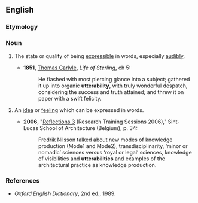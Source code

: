 ==English==

===Etymology===
{{suffix|en|utter|ability}}

===Noun===
{{en-noun|~|utterabilities}}

# {{lb|en|uncountable}} The state or quality of being [[expressible]] in words, especially [[audibly]].
#* '''1851''', [[w:Thomas_Carlyle|Thomas Carlyle]], ''Life of Sterling'', ch 5:
#*: He flashed with most piercing glance into a subject; gathered it up into organic '''utterability''', with truly wonderful despatch, considering the success and truth attained; and threw it on paper with a swift felicity.
# {{lb|en|countable}} An [[idea]] or [[feeling]] which can be expressed in words.
#* '''2006''', "[http://www.architectuur.sintlucas.wenk.be/assets/files/publicaties/reflections/reflections3_light.pdf Reflections 3] (Research Training Sessions 2006)," Sint-Lucas School of Architecture (Belgium), p. 34:
#*: Fredrik Nilsson talked about new modes of knowledge production (Mode1 and Mode2), transdisciplinarity, ‘minor or nomadic’ sciences versus ‘royal or legal’ sciences, knowledge of visibilities and '''utterabilities''' and examples of the architectural practice as knowledge production.

===References===
* ''Oxford English Dictionary'', 2nd ed., 1989.